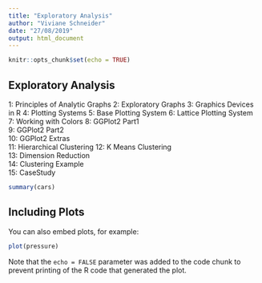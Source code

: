 ```yaml
---
title: "Exploratory Analysis"
author: "Viviane Schneider"
date: "27/08/2019"
output: html_document
---
```


```r
knitr::opts_chunk$set(echo = TRUE)
```

## Exploratory Analysis

 1: Principles of Analytic Graphs
 2: Exploratory Graphs
 3: Graphics Devices in R
 4: Plotting Systems 
 5: Base Plotting System 
 6: Lattice Plotting System      
 7: Working with Colors 
 8: GGPlot2 Part1                
 9: GGPlot2 Part2      
 10: GGPlot2 Extras               
11: Hierarchical Clustering 
12: K Means Clustering           
13: Dimension Reduction   
14: Clustering Example           
15: CaseStudy                      


```r
summary(cars)
```

## Including Plots

You can also embed plots, for example:

```r
plot(pressure)
```

Note that the `echo = FALSE` parameter was added to the code chunk to prevent printing of the R code that generated the plot.
